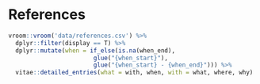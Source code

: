 # References

```r
vroom::vroom('data/references.csv') %>%
  dplyr::filter(display == T) %>% 
  dplyr::mutate(when = if_else(is.na(when_end), 
                        glue("{when_start}"), 
                        glue("{when_start} - {when_end}"))) %>%
  vitae::detailed_entries(what = with, when, with = what, where, why)
```